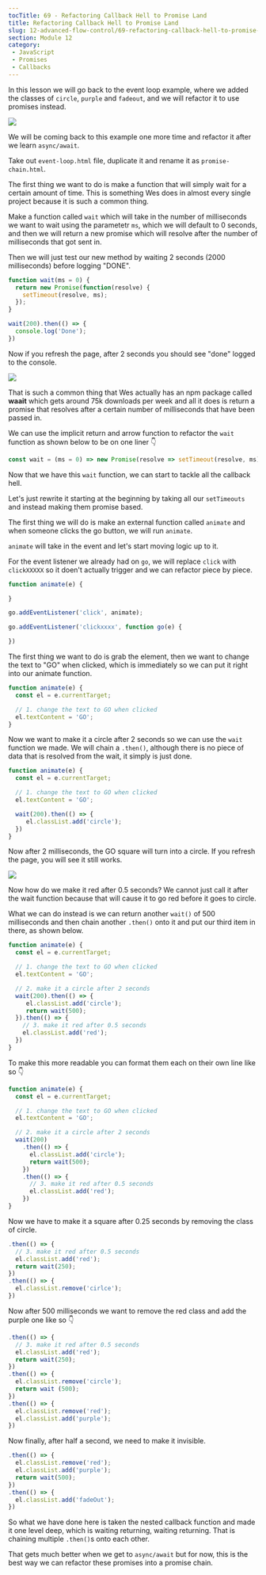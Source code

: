 ```yaml
---
tocTitle: 69 - Refactoring Callback Hell to Promise Land
title: Refactoring Callback Hell to Promise Land
slug: 12-advanced-flow-control/69-refactoring-callback-hell-to-promise-land
section: Module 12
category:
 - JavaScript
 - Promises
 - Callbacks
---
```


In this lesson we will go back to the event loop example, where we added the classes of `circle`, `purple` and `fadeout`, and we will refactor it to use promises instead.

![](./1046.png)

We will be coming back to this example one more time and refactor it after we learn `async/await`.

Take out `event-loop.html` file, duplicate it and rename it as `promise-chain.html`.

The first thing we want to do is make a function that will simply wait for a certain amount of time. This is something Wes does in almost every single project because it is such a common thing.

Make a function called `wait` which will take in the number of milliseconds we want to wait using the parametetr `ms`, which we will default to 0 seconds, and then we will return a new promise which will resolve after the number of milliseconds that got sent in.

Then we will just test our new method by waiting 2 seconds (2000 milliseconds) before logging "DONE".

```js
function wait(ms = 0) {
  return new Promise(function(resolve) {
    setTimeout(resolve, ms);
  });
}

wait(200).then(() => {
  console.log('Done');
})
```

Now if you refresh the page, after 2 seconds you should see "done" logged to the console.

![](./1048.png)

That is such a common thing that Wes actually has an npm package called **waait** which gets around 75k downloads per week and all it does is return a promise that resolves after a certain number of milliseconds that have been passed in.

We can use the implicit return and arrow function to refactor the `wait` function as shown below to be on one liner 👇

```js
const wait = (ms = 0) => new Promise(resolve => setTimeout(resolve, ms));
```

Now that we have this `wait` function, we can start to tackle all the callback hell.

Let's just rewrite it starting at the beginning by taking all our `setTimeouts` and instead making them promise based.

The first thing we will do is make an external function called `animate` and when someone clicks the go button, we will run `animate`.

`animate` will take in the event and let's start moving logic up to it.

For the event listener we already had on `go`, we will replace `click` with `clickXXXXX` so it doen't actually trigger and we can refactor piece by piece.

```js
function animate(e) {

}

go.addEventListener('click', animate);

go.addEventListener('clickxxxx', function go(e) {

})
```

The first thing we want to do is grab the element, then we want to change the text to "GO" when clicked, which is immediately so we can put it right into our animate function.

```js
function animate(e) {
  const el = e.currentTarget;

  // 1. change the text to GO when clicked
  el.textContent = 'GO';
}
```

Now we want to make it a circle after 2 seconds so we can use the `wait` function we made. We will chain a `.then()`, although there is no piece of data that is resolved from the wait, it simply is just done.

```js
function animate(e) {
  const el = e.currentTarget;

  // 1. change the text to GO when clicked
  el.textContent = 'GO';

  wait(200).then(() => {
     el.classList.add('circle');
  })
}
```

Now after 2 milliseconds, the GO square will turn into a circle. If you refresh the page, you will see it still works.

![](./1049.png)

Now how do we make it red after 0.5 seconds?
We cannot just call it after the wait function because that will cause it to go red before it goes to circle.

What we can do instead is we can return another `wait()` of 500 milliseconds and then chain another  `.then()` onto it and put our third item in there, as shown below.

```js
function animate(e) {
  const el = e.currentTarget;

  // 1. change the text to GO when clicked
  el.textContent = 'GO';

  // 2. make it a circle after 2 seconds
  wait(200).then(() => {
     el.classList.add('circle');
     return wait(500);
  }).then(() => {
    // 3. make it red after 0.5 seconds
    el.classList.add('red');
  })
}
```

To make this more readable you can format them each on their own line like so 👇

```js
function animate(e) {
  const el = e.currentTarget;

  // 1. change the text to GO when clicked
  el.textContent = 'GO';

  // 2. make it a circle after 2 seconds
  wait(200)
    .then(() => {
      el.classList.add('circle');
      return wait(500);
    })
    .then(() => {
      // 3. make it red after 0.5 seconds
      el.classList.add('red');
    })
}
```

Now we have to make it a square after 0.25 seconds by removing the class of circle.

```js
.then(() => {
  // 3. make it red after 0.5 seconds
  el.classList.add('red');
  return wait(250);
})
.then(() => {
  el.classList.remove('cirlce');
})
```

Now after 500 milliseconds we want to remove the red class and add the purple one like so 👇

```js
.then(() => {
  // 3. make it red after 0.5 seconds
  el.classList.add('red');
  return wait(250);
})
.then(() => {
  el.classList.remove('circle');
  return wait (500);
})
.then(() => {
  el.classList.remove('red');
  el.classList.add('purple');
})
```

Now finally, after half a second, we need to make it invisible.

```js
.then(() => {
  el.classList.remove('red');
  el.classList.add('purple');
  return wait(500);
})
.then(() => {
  el.classList.add('fadeOut');
})
```

So what we have done here is taken the nested callback function and made it one level deep, which is waiting returning, waiting returning. That is chaining multiple `.then()`s onto each other.

That gets much better when we get to `async/await` but for now, this is the best way we can refactor these promises into a promise chain.
